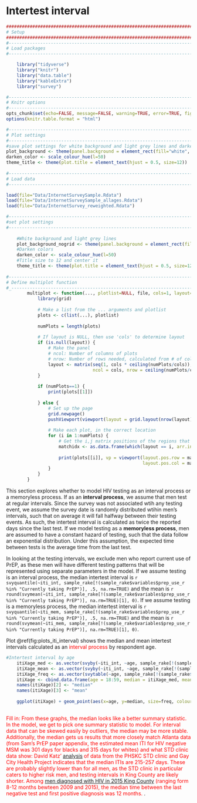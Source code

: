 # Intertest interval {#iti}

```r
####################################################################################
# Setup
####################################################################################
#-----------------------------------------------------------------------------------
# Load packages
#-----------------------------------------------------------------------------------

    library("tidyverse")
    library("knitr")
    library("data.table")
    library("kableExtra")
    library("survey")

#-----------------------------------------------------------------------------------
# Knitr options
#-----------------------------------------------------------------------------------
opts_chunk$set(echo=FALSE, message=FALSE, warning=TRUE, error=TRUE, fig.align = "center")
options(knitr.table.format = "html") 

#-----------------------------------------------------------------------------------
# Plot settings
#-----------------------------------------------------------------------------------
#save plot settings for white background and light grey lines and darkening the colors a bit
plot_background <- theme(panel.background = element_rect(fill="white", colour = "black")) + theme(panel.grid.major = element_line(colour = "grey90"))
darken_color <- scale_colour_hue(l=50)
theme_title <- theme(plot.title = element_text(hjust = 0.5, size=12)) 
        
#-----------------------------------------------------------------------------------
# Load data
#-----------------------------------------------------------------------------------

load(file="Data/InternetSurveySample.Rdata")
load(file="Data/InternetSurveySample_allages.Rdata")
load(file="Data/InternetSurvey_reweighted.Rdata")

#-----------------------------------------------------------------------------------
#set plot settings 
#-----------------------------------------------------------------------------------
    
    #White background and light grey lines
    plot_background_nogrid <- theme(panel.background = element_rect(fill="white", colour = "black")) 
    #Darken colors
    darken_color <- scale_colour_hue(l=50)
    #Title size to 12 and center it 
    theme_title <- theme(plot.title = element_text(hjust = 0.5, size=12)) 
    
#----------------------------------------------------------------------------------
# Define multiplot function
#_---------------------------------------------------------------------------------
        multiplot <- function(..., plotlist=NULL, file, cols=1, layout=NULL) {
            library(grid)
            
            # Make a list from the ... arguments and plotlist
            plots <- c(list(...), plotlist)
            
            numPlots = length(plots)
            
            # If layout is NULL, then use 'cols' to determine layout
            if (is.null(layout)) {
                # Make the panel
                # ncol: Number of columns of plots
                # nrow: Number of rows needed, calculated from # of cols
                layout <- matrix(seq(1, cols * ceiling(numPlots/cols)),
                                 ncol = cols, nrow = ceiling(numPlots/cols))
            }
            
            if (numPlots==1) {
                print(plots[[1]])
                
            } else {
                # Set up the page
                grid.newpage()
                pushViewport(viewport(layout = grid.layout(nrow(layout), ncol(layout))))
                
                # Make each plot, in the correct location
                for (i in 1:numPlots) {
                    # Get the i,j matrix positions of the regions that contain this subplot
                    matchidx <- as.data.frame(which(layout == i, arr.ind = TRUE))
                    
                    print(plots[[i]], vp = viewport(layout.pos.row = matchidx$row,
                                                    layout.pos.col = matchidx$col))
                }
            }
        }


```

This section explores whether to model HIV testing as an interval process or a memoryless process. If as an __interval process__, we assume that men test at regular intervals. Since the survey was not associated wtih any testing event, we assume the survey date is randomly distributed wtihin men's intervals, such that on average it will fall halfway between their testing events. As such, the intertest interval is calculated as twice the reported days since the last test. If we model testing as a __memoryless process__, men are assumed to have a constant hazard of testing, such that the data follow an exponential distribution. Under this assumption, the expected time between tests is the average time from the last test.

In looking at the testing intervals, we exclude men who report current use of PrEP, as these men will have different testing patterns that will be represented using separate parameters in the model. If we assume testing is an interval process, the median intertest interval is `r svyquantile(~iti_int, sample_rake[!(sample_rake$variables$prep_use_r %in% "Currently taking PrEP")], .5, na.rm=TRUE)` and the mean is `r round(svymean(~iti_int, sample_rake[!(sample_rake$variables$prep_use_r %in% "Currently taking PrEP")], na.rm=TRUE)[1], 0)`. If we assume testing is a memoryless process, the median intertest interval is `r svyquantile(~iti_mem, sample_rake[!(sample_rake$variables$prep_use_r %in% "Currently taking PrEP")], .5, na.rm=TRUE)` and the mean is `r round(svymean(~iti_mem, sample_rake[!(sample_rake$variables$prep_use_r %in% "Currently taking PrEP")], na.rm=TRUE)[1], 0)`.

Plot \@ref(fig:plots_iti_interval) shows the median and mean intertest intervals calculated as an <span style="color:red">interval process</span> by respondent age. 
```r

#Intertest interval by age 
    itiXage_med <- as.vector(svyby(~iti_int, ~age, sample_rake[!(sample_rake$variables$prep_use_r %in% "Currently taking PrEP")], svyquantile, quantiles=0.5, na.rm=TRUE, keep.var = FALSE)[2])
    itiXage_mean <- as.vector(svyby(~iti_int, ~age, sample_rake[!(sample_rake$variables$prep_use_r %in% "Currently taking PrEP")], svymean, na.rm=TRUE, keep.var = FALSE)[2])
    itiXage_freq <- as.vector(svytable(~age, sample_rake[!(sample_rake$variables$prep_use_r %in% "Currently taking PrEP") & !is.na(sample_rake$variables$iti_int)]))
    itiXage <- cbind.data.frame(age = 18:59, median = itiXage_med, mean = itiXage_mean, freq = itiXage_freq)
    names(itiXage)[2] <- "median"
    names(itiXage)[3] <- "mean"
    
    ggplot(itiXage) + geom_point(aes(x=age, y=median, size=freq, colour="Median")) + geom_point(aes(x=age, y=mean, size=freq, colour="Mean")) + geom_smooth(aes(x=age, y=median), method="loess") + geom_smooth(aes(x=age, y=mean), method="loess") + scale_colour_manual(name="Measure", values=c("Median" = "blue", "Mean"="red")) + labs(x="Ego age", y="Days since last test", title="Mean and median intertest intervals by age, \n assuming testing is an interval process") + plot_background_nogrid + theme_title
  
```

<span style="color:red"> Fill in: From these graphs, the median looks like a better summary statistic. In the model, we get to pick one summary statistic to model. For interval data that can be skewed easily by outliers, the median may be more stable. Additionally, the median gets us results that more closely match Atlanta data (from Sam's PrEP paper appendix, the estimated mean ITI for HIV negative MSM was 301 days for blacks and 315 days for whites) and what STD clinic data show: David Katz' [analysis](https://www-ncbi-nlm-nih-gov.offcampus.lib.washington.edu/pmc/articles/PMC3465512/) of data from the PHSKC STD clinic and Gay City Health Project indicates that the median ITIs are 215-257 days. These are probably slightly lower than for all men, as the STD clinic in particular caters to higher risk men, and testing intervals in King County are likely shorter. Among [men diagnosed with HIV in 2015 King County](http://www.kingcounty.gov/depts/health/communicable-diseases/hiv-std/patients/epidemiology/~/media/depts/health/communicable-diseases/documents/hivstd/2016-hiv-aids-epidemiology-annual-report.ashx) (ranging form 8-12 months bewteen 2009 and 2015), the median time between the last negative test and first positive diagnosis was 12 months. </span>.